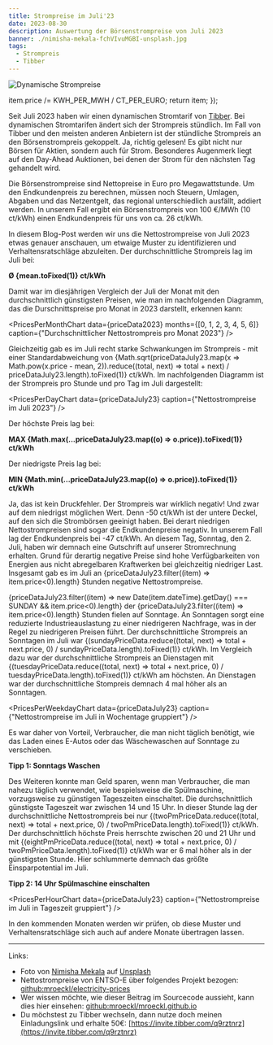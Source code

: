 ```yaml
---
title: Strompreise im Juli'23
date: 2023-08-30
description: Auswertung der Börsenstrompreise von Juli 2023
banner: ./nimisha-mekala-fchVIvuMGBI-unsplash.jpg
tags:
  - Strompreis
  - Tibber
---
```


![Dynamische Strompreise](./nimisha-mekala-fchVIvuMGBI-unsplash.jpg)


  item.price /= KWH_PER_MWH / CT_PER_EURO;
  return item;
});


Seit Juli 2023 haben wir einen dynamischen Stromtarif von [Tibber](https://invite.tibber.com/q9rztnrz).
Bei dynamischen Stromtarifen ändert sich der Strompreis stündlich.
Im Fall von Tibber und den meisten anderen Anbietern ist der stündliche Strompreis an den Börsenstrompreis gekoppelt.
Ja, richtig gelesen!
Es gibt nicht nur Börsen für Aktien, sondern auch für Strom.
Besonderes Augenmerk liegt auf den Day-Ahead Auktionen, bei denen der Strom für den nächsten Tag gehandelt wird.

Die Börsenstrompreise sind Nettopreise in Euro pro Megawattstunde.
Um den Endkundenpreis zu berechnen, müssen noch Steuern, Umlagen, Abgaben und das Netzentgelt, das regional unterschiedlich ausfällt, addiert werden.
In unserem Fall ergibt ein Börsenstrompreis von 100 €/MWh (10 ct/kWh) einen Endkundenpreis für uns von ca. 26 ct/kWh.

In diesem Blog-Post werden wir uns die Nettostrompreise von Juli 2023 etwas genauer anschauen, um etwaige Muster zu identifizieren und Verhaltensratschläge abzuleiten.
Der durchschnittliche Strompreis lag im Juli bei:

<p style={{ textAlign: "center" }}>
  <b>&#216; {mean.toFixed(1)} ct/kWh</b>
</p>

Damit war im diesjährigen Vergleich der Juli der Monat mit den durchschnittlich günstigsten Preisen, wie man im nachfolgenden Diagramm, das die Durschnittspreise pro Monat in 2023 darstellt, erkennen kann:

<PricesPerMonthChart
  data={priceData2023}
  months={[0, 1, 2, 3, 4, 5, 6]}
  caption={"Durchschnittlicher Nettostrompreis pro Monat 2023"}
/>

Gleichzeitig gab es im Juli recht starke Schwankungen im Strompreis - mit einer Standardabweichung von {Math.sqrt(priceDataJuly23.map(x => Math.pow(x.price - mean, 2)).reduce((total, next) => total + next) / priceDataJuly23.length).toFixed(1)} ct/kWh.
Im nachfolgenden Diagramm ist der Strompreis pro Stunde und pro Tag im Juli dargestellt:

<PricesPerDayChart data={priceDataJuly23} caption={"Nettostrompreise im Juli 2023"} />

Der höchste Preis lag bei:

<p style={{ textAlign: "center" }}>
  <b>MAX {Math.max(...priceDataJuly23.map((o) => o.price)).toFixed(1)} ct/kWh</b>
</p>

Der niedrigste Preis lag bei:

<p style={{ textAlign: "center" }}>
  <b>MIN {Math.min(...priceDataJuly23.map((o) => o.price)).toFixed(1)} ct/kWh</b>
</p>

Ja, das ist kein Druckfehler.
Der Strompreis war wirklich negativ!
Und zwar auf dem niedrigst möglichen Wert.
Denn -50 ct/kWh ist der untere Deckel, auf den sich die Strombörsen geeinigt haben.
Bei derart niedrigen Nettostrompreisen sind sogar die Endkundenpreise negativ.
In unserem Fall lag der Endkundenpreis bei -47 ct/kWh.
An diesem Tag, Sonntag, den 2. Juli, haben wir demnach eine Gutschrift auf unserer Stromrechnung erhalten.
Grund für derartig negative Preise sind hohe Verfügbarkeiten von Energien aus nicht abregelbaren Kraftwerken bei gleichzeitig niedriger Last.
Insgesamt gab es im Juli an {priceDataJuly23.filter((item) => item.price<0).length} Stunden negative Nettostrompreise.


{priceDataJuly23.filter((item) => new Date(item.dateTime).getDay() === SUNDAY && item.price<0).length} der {priceDataJuly23.filter((item) => item.price<0).length} Stunden fielen auf Sonntage.
An Sonntagen sorgt eine reduzierte Industrieauslastung zu einer niedrigeren Nachfrage, was in der Regel zu niedrigeren Preisen führt.
Der durchschnittliche Strompreis an Sonntagen im Juli war {(sundayPriceData.reduce((total, next) => total + next.price, 0) / sundayPriceData.length).toFixed(1)} ct/kWh.
Im Vergleich dazu war der durchschnittliche Strompreis an Dienstagen mit {(tuesdayPriceData.reduce((total, next) => total + next.price, 0) / tuesdayPriceData.length).toFixed(1)} ct/kWh am höchsten.
An Dienstagen war der durchschnittliche Stompreis demnach 4 mal höher als an Sonntagen.

<PricesPerWeekdayChart data={priceDataJuly23} caption={"Nettostrompreise im Juli in Wochentage gruppiert"} />


Es war daher von Vorteil, Verbraucher, die man nicht täglich benötigt, wie das Laden eines E-Autos oder das Wäschewaschen auf Sonntage zu verschieben.

<p style={{ textAlign: "center", border: "2px solid lightblue" }}>
  <b>Tipp 1: Sonntags Waschen</b>
</p>

Des Weiteren konnte man Geld sparen, wenn man Verbraucher, die man nahezu täglich verwendet, wie bespielsweise die Spülmaschine, vorzugsweise zu günstigen Tageszeiten einschaltet.
Die durchschnittlich günstigste Tageszeit war zwischen 14 und 15 Uhr. In dieser Stunde lag der durchschnittliche Nettostrompreis bei nur {(twoPmPriceData.reduce((total, next) => total + next.price, 0) / twoPmPriceData.length).toFixed(1)} ct/kWh.
Der durchschnittlich höchste Preis herrschte zwischen 20 und 21 Uhr und mit {(eightPmPriceData.reduce((total, next) => total + next.price, 0) / twoPmPriceData.length).toFixed(1)} ct/kWh war er 6 mal höher als in der günstigsten Stunde.
Hier schlummerte demnach das größte Einsparpotential im Juli.

<p style={{ textAlign: "center", border: "2px solid lightblue" }}>
  <b>Tipp 2: 14 Uhr Spülmaschine einschalten</b>
</p>

<PricesPerHourChart data={priceDataJuly23} caption={"Nettostrompreise im Juli in Tageszeit gruppiert"} />

In den kommenden Monaten werden wir prüfen, ob diese Muster und Verhaltensratschläge sich auch auf andere Monate übertragen lassen.

---

Links:

- Foto von [Nimisha Mekala](https://unsplash.com/de/@nimisha_mekala?utm_source=unsplash&utm_medium=referral&utm_content=creditCopyText) auf [Unsplash](https://unsplash.com/de/fotos/fchVIvuMGBI?utm_source=unsplash&utm_medium=referral&utm_content=creditCopyText)
- Nettostrompreise von ENTSO-E über folgendes Projekt bezogen: [github:mroeckl/electricity-prices](https://github.com/mroeckl/electricity-prices)
- Wer wissen möchte, wie dieser Beitrag im Sourcecode aussieht, kann dies hier einsehen: [github:mroeckl/mroeckl.github.io](https://github.com/mroeckl/mroeckl.github.io/tree/master/content/posts/2023/08/30)
- Du möchstest zu Tibber wechseln, dann nutze doch meinen Einladungslink und erhalte 50€: [https://invite.tibber.com/q9rztnrz](https://invite.tibber.com/q9rztnrz)
